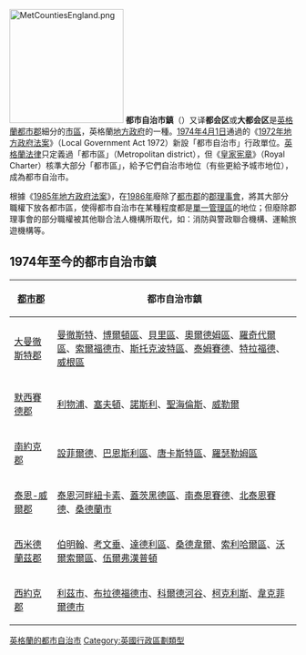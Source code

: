 {{NoteTA|
T=zh-cn:都会自治市镇;zh-hk:都會自治市鎮;zh-tw:都會自治市鎮|
1=zh-cn:都会自治市镇;zh-hk:都會自治市鎮;zh-tw:都會自治市鎮|
2=zh-cn:都会郡;zh-hk:都會郡;zh-tw:都會郡|
3=zh-cn:纽卡斯尔; zh-hk:紐卡素;zh-tw:紐卡索
}}
{{英格兰行政区}}
[[File:MetCountiesEngland.png|200px]]
'''都市自治市鎮'''（{{lang-en|Metropolitan borough}}）又译'''都会区'''或'''大都会区'''是[[英格蘭|英格蘭]][[都市郡|都市郡]]細分的[[市區|市區]]，英格蘭[[地方政府|地方政府]]的一種。[[1974年|1974年]][[4月1日|4月1日]]通過的《[[1972年地方政府法案|1972年地方政府法案]]》（Local Government Act 1972）新設「都市自治市」行政單位。[[英格蘭法律|英格蘭法律]]只定義過「都市區」（Metropolitan district），但《[[皇家宪章|皇家宪章]]》（Royal Charter）核準大部分「都市區」，給予它們自治市地位（有些更給予城市地位），成為都市自治市。

根據《[[1985年地方政府法案|1985年地方政府法案]]》，在[[1986年|1986年]]廢除了[[都市郡|都市郡]]的[[郡理事會|郡理事會]]，將其大部分職權下放各都市區，使得都市自治市在某種程度都是[[單一管理區|單一管理區]]的地位；但廢除郡理事會的部分職權被其他聯合法人機構所取代，如：消防與警政聯合機構、運輸旅遊機構等。
{{clear}}

==1974年至今的都市自治市鎮==
{| class="wikitable"
! [[都市郡|都市郡]]!! 都市自治市鎮
|-
|[[大曼徹斯特郡|大曼徹斯特郡]]||[[曼徹斯特|曼徹斯特]]、[[博爾頓都市自治市|博爾頓區]]、[[貝里都市自治市|貝里區]]、[[奧爾德姆都市自治市|奧爾德姆區]]、[[羅奇代爾都市自治市|羅奇代爾區]]、[[索爾福德市|索爾福德市]]、[[斯托克波特都市自治市|斯托克波特區]]、[[泰姆賽德|泰姆賽德]]、[[特拉福德|特拉福德]]、[[威根都市自治市|威根區]]
|-
|[[默西賽德郡|默西賽德郡]]||[[利物浦|利物浦]]、[[塞夫頓都會自治市|塞夫頓]]、[[諾斯利都市自治市|諾斯利]]、[[聖海倫斯都會自治市|聖海倫斯]]、[[威勒爾都會自治市|威勒爾]]
|-
|[[南約克郡|南約克郡]]||[[設菲爾德|設菲爾德]]、[[巴恩斯利區|巴恩斯利區]]、[[唐卡斯特區|唐卡斯特區]]、[[羅瑟勒姆區|羅瑟勒姆區]]
|-
|[[泰恩-威爾郡|泰恩-威爾郡]]||[[泰恩河畔紐卡素|泰恩河畔紐卡素]]、[[蓋茨黑德區|蓋茨黑德區]]、[[南泰恩賽德|南泰恩賽德]]、[[北泰恩賽德|北泰恩賽德]]、[[桑德蘭市|桑德蘭市]]
|-
|[[西米德蘭茲郡|西米德蘭茲郡]]||[[伯明翰|伯明翰]]、[[考文垂|考文垂]]、[[達德利區|達德利區]]、[[桑德韋爾|桑德韋爾]]、[[索利哈爾區|索利哈爾區]]、[[沃爾索爾區|沃爾索爾區]]、[[伍爾弗漢普頓|伍爾弗漢普頓]]
|-
|[[西約克郡|西約克郡]]||[[利茲市|利茲市]]、[[布拉德福德市|布拉德福德市]]、[[科爾德河谷|科爾德河谷]]、[[柯克利斯|柯克利斯]]、[[韋克菲爾德市|韋克菲爾德市]]
|}
{{Structure of English administrative divisions}}

[[Category:英格蘭的都市自治市|]]
[[Category:英國行政區劃類型|Category:英國行政區劃類型]]